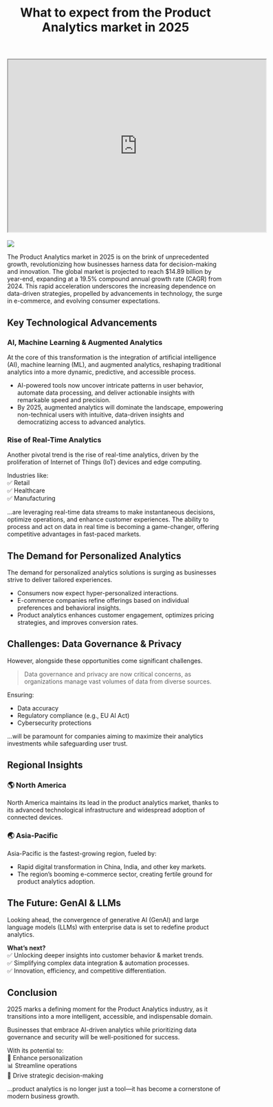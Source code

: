 ﻿---
title: "What to expect from the Product Analytics market in 2025"
publishedAt: "2025-02-15"
summary: "The Product Analytics market in 2025 is on the brink of unprecedented growth, revolutionizing how businesses harness data for decision-making and innovation. The global market is projected to reach $14.89 billion by year-end, expanding at a 19.5% compound annual growth rate (CAGR) from 2024. This rapid acceleration underscores the increasing dependence on data-driven strategies, propelled by advancements in technology, the surge in e-commerce, and evolving consumer expectations."
image: "https://datopus.blob.core.windows.net/blog/what-is-product-feature-analytics.jpg"
---

<div class="flex justify-center">
	<iframe class="blog-video" width="600" height="400" src="https://www.youtube.com/embed/fZvrVa0pr24" allow="fullscreen"></iframe>
</div>
<br>

<img class="blog-image blog-image-right md:max-w-25" src="https://datopus.blob.core.windows.net/blog/product-analytics-vs-web-analytics-differences-benefits-and-examples.jpg" />

The Product Analytics market in 2025 is on the brink of unprecedented growth, revolutionizing how businesses harness data for decision-making and innovation. The global market is projected to reach $14.89 billion by year-end, expanding at a 19.5% compound annual growth rate (CAGR) from 2024. This rapid acceleration underscores the increasing dependence on data-driven strategies, propelled by advancements in technology, the surge in e-commerce, and evolving consumer expectations.

## Key Technological Advancements  

### AI, Machine Learning & Augmented Analytics  

At the core of this transformation is the integration of artificial intelligence (AI), machine learning (ML), and augmented analytics, reshaping traditional analytics into a more dynamic, predictive, and accessible process.  

- AI-powered tools now uncover intricate patterns in user behavior, automate data processing, and deliver actionable insights with remarkable speed and precision.  
- By 2025, augmented analytics will dominate the landscape, empowering non-technical users with intuitive, data-driven insights and democratizing access to advanced analytics.  

### Rise of Real-Time Analytics  

Another pivotal trend is the rise of real-time analytics, driven by the proliferation of Internet of Things (IoT) devices and edge computing.  

Industries like:  
✅ Retail  
✅ Healthcare  
✅ Manufacturing  

...are leveraging real-time data streams to make instantaneous decisions, optimize operations, and enhance customer experiences. The ability to process and act on data in real time is becoming a game-changer, offering competitive advantages in fast-paced markets.  

## The Demand for Personalized Analytics  

The demand for personalized analytics solutions is surging as businesses strive to deliver tailored experiences.  

- Consumers now expect hyper-personalized interactions.  
- E-commerce companies refine offerings based on individual preferences and behavioral insights.  
- Product analytics enhances customer engagement, optimizes pricing strategies, and improves conversion rates.  

## Challenges: Data Governance & Privacy  

However, alongside these opportunities come significant challenges.  

> Data governance and privacy are now critical concerns, as organizations manage vast volumes of data from diverse sources.  

Ensuring:  
- Data accuracy  
- Regulatory compliance (e.g., EU AI Act)  
- Cybersecurity protections  

...will be paramount for companies aiming to maximize their analytics investments while safeguarding user trust.  

## Regional Insights  

### 🌎 North America  
North America maintains its lead in the product analytics market, thanks to its advanced technological infrastructure and widespread adoption of connected devices.  

### 🌏 Asia-Pacific  
Asia-Pacific is the fastest-growing region, fueled by:  
- Rapid digital transformation in China, India, and other key markets.  
- The region’s booming e-commerce sector, creating fertile ground for product analytics adoption.  

## The Future: GenAI & LLMs  

Looking ahead, the convergence of generative AI (GenAI) and large language models (LLMs) with enterprise data is set to redefine product analytics.  

**What’s next?**  
✅ Unlocking deeper insights into customer behavior & market trends.  
✅ Simplifying complex data integration & automation processes.  
✅ Innovation, efficiency, and competitive differentiation.  

## Conclusion  

2025 marks a defining moment for the Product Analytics industry, as it transitions into a more intelligent, accessible, and indispensable domain.  

Businesses that embrace AI-driven analytics while prioritizing data governance and security will be well-positioned for success.  

With its potential to:  
🚀 Enhance personalization  
📊 Streamline operations  
🎯 Drive strategic decision-making  

...product analytics is no longer just a tool—it has become a cornerstone of modern business growth.  